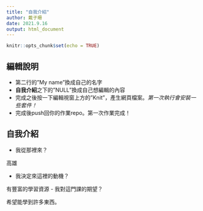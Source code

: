 ```yaml
---
title: "自我介紹"
author: 戴子珊
date: 2021.9.16
output: html_document
---
```


```r
knitr::opts_chunk$set(echo = TRUE)
```

## 編輯說明

- 第二行的"My name"換成自己的名字
- **自我介紹**之下的"NULL"換成自己想編輯的內容
- 完成之後按一下編輯視窗上方的"Knit"，產生網頁檔案。*第一次執行會安裝一些套件！*
- 完成後push回你的作業repo。第一次作業完成！

## 自我介紹

- 我從那裡來？ 

高雄

- 我決定來這裡的動機？

有豐富的學習資源
- 我對這門課的期望？

希望能學到許多東西。
